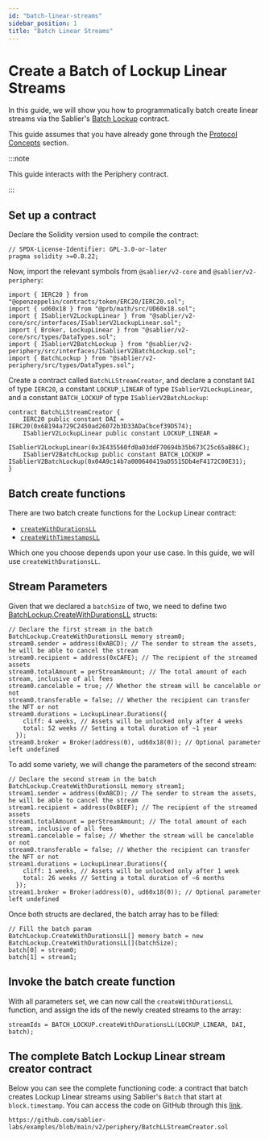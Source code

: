 ```yaml
---
id: "batch-linear-streams"
sidebar_position: 1
title: "Batch Linear Streams"
---
```



# Create a Batch of Lockup Linear Streams

In this guide, we will show you how to programmatically batch create linear streams via the Sablier's
[Batch Lockup](/contracts/v2/reference/periphery/contract.SablierV2BatchLockup) contract.

This guide assumes that you have already gone through the [Protocol Concepts](/concepts/protocol/streaming) section.

:::note

This guide interacts with the Periphery contract.

:::

<AdmonitionSimpleCode />

## Set up a contract

Declare the Solidity version used to compile the contract:

```solidity
// SPDX-License-Identifier: GPL-3.0-or-later
pragma solidity >=0.8.22;
```

Now, import the relevant symbols from `@sablier/v2-core` and `@sablier/v2-periphery`:

```solidity
import { IERC20 } from "@openzeppelin/contracts/token/ERC20/IERC20.sol";
import { ud60x18 } from "@prb/math/src/UD60x18.sol";
import { ISablierV2LockupLinear } from "@sablier/v2-core/src/interfaces/ISablierV2LockupLinear.sol";
import { Broker, LockupLinear } from "@sablier/v2-core/src/types/DataTypes.sol";
import { ISablierV2BatchLockup } from "@sablier/v2-periphery/src/interfaces/ISablierV2BatchLockup.sol";
import { BatchLockup } from "@sablier/v2-periphery/src/types/DataTypes.sol";
```

Create a contract called `BatchLLStreamCreator`, and declare a constant `DAI` of type `IERC20`, a constant
`LOCKUP_LINEAR` of type `ISablierV2LockupLinear`, and a constant `BATCH_LOCKUP` of type `ISablierV2BatchLockup`:

```solidity
contract BatchLLStreamCreator {
    IERC20 public constant DAI = IERC20(0x68194a729C2450ad26072b3D33ADaCbcef39D574);
    ISablierV2LockupLinear public constant LOCKUP_LINEAR =
        ISablierV2LockupLinear(0x3E435560fd0a03ddF70694b35b673C25c65aBB6C);
    ISablierV2BatchLockup public constant BATCH_LOCKUP = ISablierV2BatchLockup(0x04A9c14b7a000640419aD5515Db4eF4172C00E31);
}
```

<ConstantsComment />

## Batch create functions

There are two batch create functions for the Lockup Linear contract:

- [`createWithDurationsLL`](/contracts/v2/reference/periphery/contract.SablierV2BatchLockup#createwithdurationsll)
- [`createWithTimestampsLL`](/contracts/v2/reference/periphery/contract.SablierV2BatchLockup#createwithtimestampsll)

Which one you choose depends upon your use case. In this guide, we will use `createWithDurationsLL`.

<BatchCommonSteps />

## Stream Parameters

Given that we declared a `batchSize` of two, we need to define two
[BatchLockup.CreateWithDurationsLL](/contracts/v2/reference/periphery/types/library.BatchLockup#createwithdurationsll)
structs:

```solidity
// Declare the first stream in the batch
BatchLockup.CreateWithDurationsLL memory stream0;
stream0.sender = address(0xABCD); // The sender to stream the assets, he will be able to cancel the stream
stream0.recipient = address(0xCAFE); // The recipient of the streamed assets
stream0.totalAmount = perStreamAmount; // The total amount of each stream, inclusive of all fees
stream0.cancelable = true; // Whether the stream will be cancelable or not
stream0.transferable = false; // Whether the recipient can transfer the NFT or not
stream0.durations = LockupLinear.Durations({
    cliff: 4 weeks, // Assets will be unlocked only after 4 weeks
    total: 52 weeks // Setting a total duration of ~1 year
  });
stream0.broker = Broker(address(0), ud60x18(0)); // Optional parameter left undefined
```

To add some variety, we will change the parameters of the second stream:

```solidity
// Declare the second stream in the batch
BatchLockup.CreateWithDurationsLL memory stream1;
stream1.sender = address(0xABCD); // The sender to stream the assets, he will be able to cancel the stream
stream1.recipient = address(0xBEEF); // The recipient of the streamed assets
stream1.totalAmount = perStreamAmount; // The total amount of each stream, inclusive of all fees
stream1.cancelable = false; // Whether the stream will be cancelable or not
stream0.transferable = false; // Whether the recipient can transfer the NFT or not
stream1.durations = LockupLinear.Durations({
    cliff: 1 weeks, // Assets will be unlocked only after 1 week
    total: 26 weeks // Setting a total duration of ~6 months
  });
stream1.broker = Broker(address(0), ud60x18(0)); // Optional parameter left undefined
```

Once both structs are declared, the batch array has to be filled:

```solidity
// Fill the batch param
BatchLockup.CreateWithDurationsLL[] memory batch = new BatchLockup.CreateWithDurationsLL[](batchSize);
batch[0] = stream0;
batch[1] = stream1;
```

## Invoke the batch create function

With all parameters set, we can now call the `createWithDurationsLL` function, and assign the ids of the newly created
streams to the array:

```solidity
streamIds = BATCH_LOCKUP.createWithDurationsLL(LOCKUP_LINEAR, DAI, batch);
```

## The complete Batch Lockup Linear stream creator contract

Below you can see the complete functioning code: a contract that batch creates Lockup Linear streams using Sablier's
`Batch` that start at `block.timestamp`. You can access the code on GitHub through this
[link](https://github.com/sablier-labs/examples/blob/main/v2/periphery/BatchLLStreamCreator.sol).

```solidity reference title="Batch Lockup Linear stream creator"
https://github.com/sablier-labs/examples/blob/main/v2/periphery/BatchLLStreamCreator.sol
```
